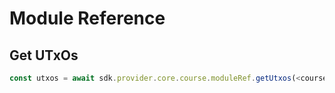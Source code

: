 # Module Reference

## Get UTxOs

```typescript
const utxos = await sdk.provider.core.course.moduleRef.getUtxos(<course-nft-policy>)
```